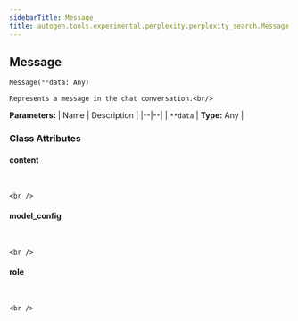 ```yaml
---
sidebarTitle: Message
title: autogen.tools.experimental.perplexity.perplexity_search.Message
---
```

<h2 id="autogen.tools.experimental.perplexity.perplexity_search.Message" class="doc doc-heading">
    <code class="doc-symbol doc-symbol-heading doc-symbol-class"></code>
    <span class="doc doc-object-name doc-class-name">Message</span>
</h2>

```python
Message(**data: Any)
```

    Represents a message in the chat conversation.<br/>

<b>Parameters:</b>
| Name | Description |
|--|--|
| `**data` | **Type:** Any |

### Class Attributes

<code class="doc-symbol doc-symbol-heading doc-symbol-attribute"></code>
#### content
<br />

    <br />

<code class="doc-symbol doc-symbol-heading doc-symbol-attribute"></code>
#### model_config
<br />

    <br />

<code class="doc-symbol doc-symbol-heading doc-symbol-attribute"></code>
#### role
<br />

    <br />